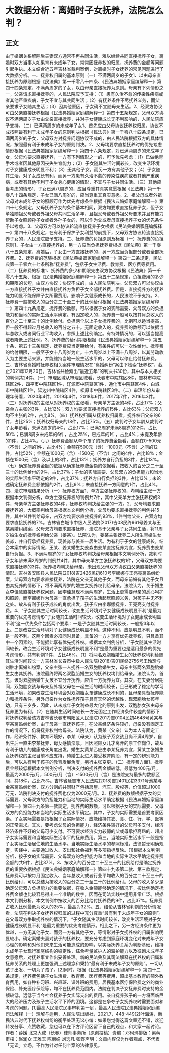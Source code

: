 # 大数据分析：离婚时子女抚养，法院怎么判？
## 正文
由于婚姻关系解除后夫妻双方通常不再共同生活，难以继续共同直接抚养子女，离婚时双方当事人如果育有未成年子女，常常因抚养权的归属、抚养费的金额等问题引起争执。本文结合近五年吉林省裁判案例，对离婚时子女抚养的常见问题进行了大数据分析。一、抚养权归属的基本原则（一）不满两周岁的子女1、以由母亲直接抚养为原则根据《民法典》第一千零八十四条、《民法典婚姻家庭编解释一》第四十四条规定，不满两周岁的子女，以由母亲直接抚养为原则。母亲有下列情形之一，父亲请求直接抚养的，人民法院应予支持：（1）患有久治不愈的传染性疾病或者其他严重疾病，子女不宜与其共同生活；（2）有抚养条件不尽抚养义务，而父亲要求子女随其生活；（3）因其他原因，子女确不宜随母亲生活。2、经双方协议可由父亲直接抚养根据《民法典婚姻家庭编解释一》第四十五条规定，父母双方协议不满两周岁子女由父亲直接抚养，并对子女健康成长无不利影响的，人民法院应予支持。（二）已满两周岁的未成年子女1、首先应由父母协议抚养权归属，协议不成按照最有利于未成年子女的原则判决根据《民法典》第一千零八十四条规定，已满两周岁的子女，父母双方对抚养问题协议不成的，由人民法院根据双方的具体情况，按照最有利于未成年子女的原则判决。2、父母均要求直接抚养时的优先考虑情形根据《民法典婚姻家庭编解释一》第四十六条规定，对已满两周岁的未成年子女，父母均要求直接抚养，一方有下列情形之一的，可予优先考虑：（1）已做绝育手术或者因其他原因丧失生育能力；（2）子女随其生活时间较长，改变生活环境对子女健康成长明显不利；（3）无其他子女，而另一方有其他子女；（4）子女随其生活，对子女成长有利，而另一方患有久治不愈的传染性疾病或者其他严重疾病，或者有其他不利于子女身心健康的情形，不宜与子女共同生活。（三）其他应当考虑的情形1、子女已满八周岁的，应当尊重其真实意愿根据《民法典》第一千零八十四条规定，子女已满八周岁的，应当尊重其真实意愿。2、祖父母或者外祖父母对未成年子女的照顾可作为优先考虑条件根据《民法典婚姻家庭编解释一》第四十七条规定，父母抚养子女的条件基本相同，双方均要求直接抚养子女，但子女单独随祖父母或者外祖父母共同生活多年，且祖父母或者外祖父母要求并且有能力帮助子女照顾孙子女或者外孙子女的，可以作为父或者母直接抚养子女的优先条件予以考虑。3、父母双方可以协议轮流直接抚养子女根据《民法典婚姻家庭编解释一》第四十八条规定，在有利于保护子女利益的前提下，父母双方协议轮流直接抚养子女的，人民法院应予支持。二、抚养费的负担原则及标准（一）抚养费的负担原则1、子女由一方直接抚养的，另一方应当负担抚养费根据《民法典》第一千零八十五条规定，离婚后，子女由一方直接抚养的，另一方应当负担部分或者全部抚养费。2、抚养费的范畴根据《民法典婚姻家庭编解释一》第四十二条规定，民法典第一千零六十七条所称“抚养费”，包括子女生活费、教育费、医疗费等费用。（二）抚养费的标准1、抚养费的多少和期限先由双方协议根据《民法典》第一千零八十五条、根据《民法典婚姻家庭编解释一》第五十二条规定，负担费用的多少和期限的长短，由双方协议；协议不成的，由人民法院判决。父母双方可以协议由一方直接抚养子女并由直接抚养方负担子女全部抚养费。但是，直接抚养方的抚养能力明显不能保障子女所需费用，影响子女健康成长的，人民法院不予支持。2、抚养费一般按收入的百分之二十至三十的比例给付根据《民法典婚姻家庭编解释一》第四十九条规定，抚养费的数额，可以根据子女的实际需要、父母双方的负担能力和当地的实际生活水平确定。有固定收入的，抚养费一般可以按其月总收入的百分之二十至三十的比例给付。负担两个以上子女抚养费的，比例可以适当提高，但一般不得超过月总收入的百分之五十。无固定收入的，抚养费的数额可以依据当年总收入或者同行业平均收入，参照上述比例确定。有特殊情况的，可以适当提高或者降低上述比例。3、抚养费的给付期限根据《民法典婚姻家庭编解释一》第五十条、第五十三条规定，抚养费应当定期给付，有条件的可以一次性给付。抚养费的给付期限，一般至子女十八周岁为止。十六周岁以上不满十八周岁，以其劳动收入为主要生活来源，并能维持当地一般生活水平的，父母可以停止给付抚养费。三、吉林省离婚时抚养权相关案件审理情况在“离婚纠纷”案由下检索“抚养权”，截止2021年12月20日，吉林省共检索出“最近五年”的判决书30份，其中与本文相关的判例共24件。（一）审理区域从审理区域看，长春市中院辖区8件，吉林市中院辖区2件，四平市中院辖区1件，辽源市中院辖区1件，通化市中院辖区4件，白城市中院辖区1件，延边州中院辖区4件，松原市中院辖区3件。（二）审理年份从审理年份看，2020年4件，2019年4件，2018年6件，2017年7件，2016年3件。（三）对抚养权的主张从对抚养权的主张看，母亲单方主张的4件，占比17%；父亲单方主张的3件，占比12%；双方均要求直接抚养的15件，占比63%；父母双方均不主张的2件，占比8%。（四）抚养权归属从抚养权归属看，抚养权归父亲的6件，占比25%；抚养权归母亲的18件，占比75%。（五）裁判时子女年龄从裁判时子女年龄看，未满2周岁的4件，占比17%；已满2周岁未满8周岁的12件，占比50%；已满8周岁未成年的6件，占比25%，已成年的1件，占比4%；未提及年龄的1件，占比4%。（六）抚养费金额从单个孩子的抚养费金额看，金额在0-500元（不含）之间的1件，占比4%；金额在500元（含）-1000元（不含）之间的12件，占比52%；金额在1000元（含）-1500元（不含）之间的4件，占比18%；金额在1500元（含）及以上的3件，占比13%；抚养方自行负担的3件，占比13%。（七）确定抚养费金额的依据从确定抚养费金额的依据看，按收入的百分之二十至三十的比例给付的9件，占比37%；子女的实际需要、父母双方的负担能力和当地的实际生活水平确定的9件，占比37%；抚养方自行负担的3件，占比13%；未论述确定抚养费金额依据的2件，占比9%；未直接抚养一方同意的1件，占比4%。四、法院审理结果分析（一）抚养权方面1、单方主张抚养权的，均判给主张一方根据本文判例分析，单方主张抚养权的判例共7件，其中父亲单方主张抚养权的3件，母亲单方主张抚养权的4件，抚养权均判决给主张的一方。2、父母均要求直接抚养的，大概率判给母亲根据本文判例分析，父母均要求直接抚养的判例共15件，其中14件判给母亲，占双方均要求直接抚养的93%，1件判给父亲，占双方均要求直接抚养的7%。吉林省白城市中级人民法院(2017)吉08民终961号姜某与王某离婚纠纷案，父母双方均要求直接抚养，法院基于父亲与子女共同生活，将11周岁婚生女的抚养权判给父亲（姜某）。法院认为，姜某主张抚养二人所生育婚生女姜淼，并自行承担抚养费，现姜淼与姜某一居生活。为有利于子女的健康成长，结合本案中的实际情况，王某、姜某婚生女姜淼由姜某直接抚养为宜，抚养费由姜某自行负担。3、不满两周岁的子女抚养权均判决给母亲根据本文判例分析，裁判时子女年龄未满2周岁的判例共4件，其中母亲单方主张抚养权的1件，父母双方均要求直接抚养的3件。抚养权均判决给母亲，未出现父母双方协议由父亲直接抚养的情形。吉林省安图县人民法院(2018)吉2426民初610号李娜娜与王亮亮离婚纠纷案，父母双方均要求直接抚养，法院在父亲无其他子女，而母亲前婚有其他子女且由其抚养的情形下，将不满两周岁的婚生女抚养权判给母亲。法院认为，关于婚生女李佳慧直接抚养权问题，因李佳慧现不满两周岁，生活上更需要母亲的悉心呵护和照顾，而李娜娜作为母亲一直承担了孩子的生活起居照顾义务，对孩子并无不利之处。故从有利于孩子成长的角度出发，孩子应由李娜娜抚养，王亮亮支付抚养费。4、“子女随其生活时间较长，改变生活环境对子女健康成长明显不利”是最为重要的优先考虑情形“子女随其生活时间较长，改变生活环境对子女健康成长明显不利”这一优先条件包括两个要素：一是子女随其生活时间较长，一般指3年以上。二是改变生活环境对子女健康成长明显不利。这种不利，应是明显不利，而不是一般不利。这两个因素必须同时具备，具备的一方才享有优先抚养权，只具备其中一个因素的，不能据此享有优先抚养权。根据本文判例分析，“子女随其生活时间较长，改变生活环境对子女健康成长明显不利”是最为重要也是适用最多的优先考虑情形，共有判例11件，占比46%。（1）将两名双胞胎婚生女的抚养权均判给随其生活时间较长一方吉林省长春市中级人民法院(2018)吉01民终2756号王玲玲与刘胜才离婚纠纷案，父亲主张一人抚养一名双胞胎婚生女，母亲主张两名双胞胎婚生女由其抚养，法院最终将两名双胞胎婚生女的抚养权均判给母亲。法院认为，首先，该对双胞胎婚生女孩不宜分开抚养，应由一方抚养为宜。其次，在夫妻分居期间，双胞胎女孩与母亲及外祖父母在一起生活的时间较长，且已形成了稳定的学习生活环境，如果改变生活环境会对双胞胎女孩健康成长不利的，且母亲具备抚养能力和抚养条件，另外母亲作为女性抚养孩子具有天然的优越性，现双胞胎女孩年幼，只有三岁多，因此，从未成年子女利益最大化的原则出发，双胞胎女孩由母亲抚养更为有利。（2）在随其生活时间较长一方无固定工作经济条件较差的情形下将抚养权判给该方吉林省长春市朝阳区人民法院(2017)吉0104民初4648号黄某与李某离婚纠纷案，由于母亲一直抚养孩子，在父亲经济条件较好，母亲没有固定工作的情况下，仍将抚养权判给母亲。法院认为，黄某（父亲）认为本人有固定工作，经济条件好、教育环境好，李某（母亲）认为孩子系女孩且尚不满4周岁，自出生后一直由李某抚养，母女感情深厚，且因照顾女儿才离开的原工作岗位，故从有利于幼儿的健康成长角度出发，婚生女黄某乙应由李某抚养为宜，黄某主张婚生女抚养权的主张目前不应支持，待婚生女进入接受教育阶段、有一定的辨别能力后，可以从有利于孩子的教育发展角度，另行主张变更。（二）抚养费方面1、抚养费金额较低根据本文判例分析，判决支付的抚养费金额较低，最低为400元/月，最高为2000元/月，500元/月（含）-1500元/月（含）是法院支持最多的数额区间，共18件，占比75%。吉林省延吉市人民法院(2018)吉2401民初3371号池某与金某离婚纠纷案，双方分割的共同财产包括房屋、汽车、股权等，价值超过1000万元，法院判决支付的抚养费也仅为2000元/月。2、抚养费的数额根据子女的实际需要、父母双方的负担能力和当地的实际生活水平确定根据《民法典婚姻家庭编解释一》第四十九条第一款规定，抚养费的数额，可以根据子女的实际需要、父母双方的负担能力和当地的实际生活水平确定。其中，子女的实际需要是首要考察因素。子女实际需要是指根据子女实际情况，应能维持其衣、食、住、行、学、医等的正常需求。其次，要考虑父母的负担能力，经济条件较好的父母可多支付，经济经济条件不好的父母可少支付。不可要求经济实力较弱的父或母承担高昂的、超出子女实际需要和当地实际生活水平的抚养费用。第三，当地实际生活水平—般是指子女实际生活居住地的生活水平。当地实际生活水平的参照标准，法律暂无明确规定，实践中，主要通过收人、支出和社会福利等多项指标反映。[1]根据本文判例分析，按子女的实际需要、父母双方的负担能力和当地的实际生活水平确定抚养费金额的共9件，占比37%。3、按收入的百分之二十至三十的比例给付是确定抚养费的重要依据根据《民法典婚姻家庭编解释一》第四十九条第二款、第三款规定，抚养费可以按每月固定收入、当年总收入或者行业平均收入的百分之二十至三十的比例给付，可以总结为按收入的百分之二十至三十的比例给付。父母的收入多少是确定父母双方负担能力的重要依据，在收入金额能够确定的情况下，按比例确定抚养费金额也比较容易得出一个准确的数字，因而在司法实践中运用非常广泛。根据本文判例分析，本文判例中按收入的百分比给付抚养费的9件，占比37%。抚养费占收入比例最低为收入的25%，最高为32%。五、结论从吉林省判例的分析情况看，法院在判决子女抚养权归属的过程中充分尊重“最有利于未成年子女的原则”。在父母双方争取抚养权的情况下，“子女随其生活时间较长，改变生活环境对子女健康成长明显不利”是最为重要的优先考虑情形。相比之下，另一方经济条件更为优越，一方无其他子女、而另一方有其他子女，等情形对子女抚养权的归属影响明显较小。确定离婚夫妻对孩子的抚养权，要充分考虑到家庭环境变化对未成年子女心理的影响和对他们未来生活可能造成的影响，以实际抚养关系为判断基础，维持未成年子女现行家庭结构的稳定性，综合考量监护人的监护能力以及征询未成年子女意愿后，对抚养事宜作出妥善处理。新的民法典及其司法解释在抚养权的归属和抚养关系的处理上更加强调上述理念和秉持“最有利于未成年子女的原则”。一切从孩子出发、一切为了孩子。[2]同时，根据《民法典婚姻家庭编解释一》第四十二条规定，抚养费包括子女生活费、教育费、医疗费等费用，超出基本教育的额外教育费用，如各种补习班、兴趣班、课外班的费用，居民基本医疗保险费之外的商业保险、补充医疗保险等，均不在抚养费范围内。法院在判决子女抚养费时支持的金额较低，远低于当今社会抚养子女实际支出的费用。亲自抚养孩子的一方将面临巨大的经济压力及孩子生活水平下降的困境。这都是在争夺子女抚养权时需要面对和考虑的问题。[1]最高人民法院民事审判第一庭，最高人民法院民法典婚姻家庭编司法解释（一）理解与适用，人民法院出版社，2021.7，448-449[2]叶海涛，新民法典时代下抚养权纠纷的衡平处理无讼小编：如果您觉得这篇文章还不错，欢迎转发分享、点赞收藏，您也可以在下方评论区留下自己的观点，和大家一起讨论。作者：薛媛 北京大成（长春）律师事务所（原创投稿）责编：邓珂玮排版：梁萌审核：赵润众 王雅玉 陈丽娟 刘逸凡 张野声明：文章内容仅为作者观点，不代表「无讼」立场，不作为针对任何个案的法律意见。
